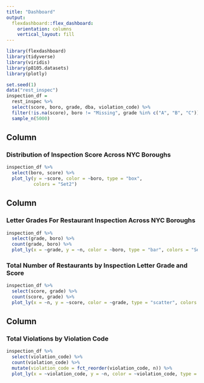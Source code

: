 ```yaml
---
title: "Dashboard"
output: 
  flexdashboard::flex_dashboard:
    orientation: columns
    vertical_layout: fill
---
```


```r
library(flexdashboard)
library(tidyverse)
library(viridis)
library(p8105.datasets)
library(plotly)
```

```r
set.seed(1)
data("rest_inspec")
inspection_df = 
  rest_inspec %>% 
  select(score, boro, grade, dba, violation_code) %>% 
  filter(!is.na(score), boro != "Missing", grade %in% c("A", "B", "C")) %>% 
  sample_n(5000)
```

Column {data-width=650}
-----------------------------------------------------------------------

### Distribution of Inspection Score Across NYC Boroughs

```r
inspection_df %>% 
  select(boro, score) %>%
  plot_ly(y = ~score, color = ~boro, type = "box",
          colors = "Set2")
```

Column {data-width=350}
-----------------------------------------------------------------------

### Letter Grades For Restaurant Inspection Across NYC Boroughs

```r
inspection_df %>% 
  select(grade, boro) %>% 
  count(grade, boro) %>% 
  plot_ly(x = ~grade, y = ~n, color = ~boro, type = "bar", colors = "Set2")
```

### Total Number of Restaurants by Inspection Letter Grade and Score

```r
inspection_df %>% 
  select(score, grade) %>% 
  count(score, grade) %>% 
  plot_ly(x = ~n, y = ~score, color = ~grade, type = "scatter", colors = "Set2")
```

Column {data-width=650}
-----------------------------------------------------------------------

### Total Violations by Violation Code

```r
inspection_df %>%
  select(violation_code) %>% 
  count(violation_code) %>% 
  mutate(violation_code = fct_reorder(violation_code, n)) %>% 
  plot_ly(x = ~violation_code, y = ~n, color = ~violation_code, type = "bar", colors = "Set2")
```